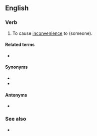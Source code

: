 ==English==

===Verb===
{{en-verb|discommod}}

# {{lb|en|transitive}} To cause [[inconvenience]] to (someone).

====Related terms====
* {{l|en|discommodious}}

====Synonyms====
* {{l|en|incommode}}
* {{l|en|inconvenience}}

====Antonyms====
* {{l|en|accommodate}}

===See also===
* {{l|en|commode}}